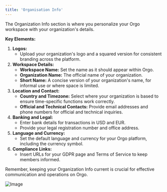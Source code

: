 ```yaml
---
title: 'Organisation Info'
---
```


The Organization Info section is where you personalize your Orgo workspace with your organization's details.

**Key Elements:**

1. **Logos:**
   * Upload your organization's logo and a squared version for consistent branding across the platform.
2. **Workspace Details:**
   * **Workspace Name:** Set the name as it should appear within Orgo.
   * **Organization Name:** The official name of your organization.
   * **Short Name:** A concise version of your organization's name, for informal use or where space is limited.
3. **Location and Contact:**
   * **Country and Timezone:** Select where your organization is based to ensure time-specific functions work correctly.
   * **Official and Technical Contacts:** Provide email addresses and phone numbers for official and technical inquiries.
4. **Banking and Legal:**
   * Enter bank details for transactions in USD and EUR.
   * Provide your legal registration number and office address.
5. **Language and Currency:**
   * Set the default language and currency for your Orgo platform, including the currency symbol.
6. **Compliance Links:**
   * Insert URLs for your GDPR page and Terms of Service to keep members informed.

Remember, keeping your Organization Info current is crucial for effective communication and operations on Orgo.

![Image](/images/platform/Screenshot-2024-02-28-at-12.20.39.png)